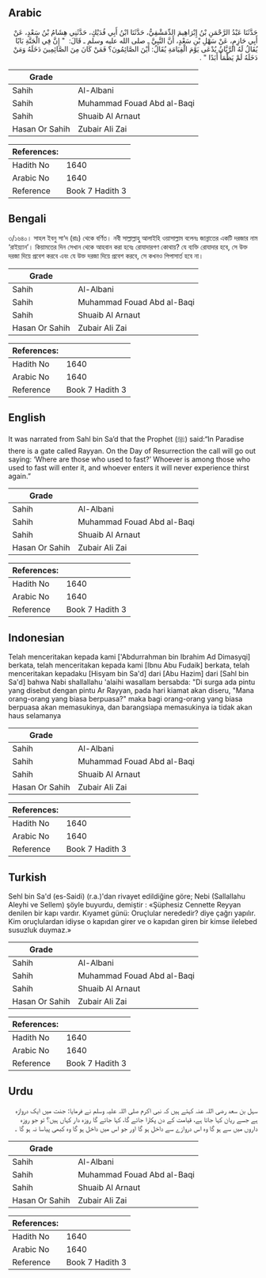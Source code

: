 ## Arabic


<div dir="rtl" lang="ar" style={{fontSize:'larger',backgroundColor:'#f8f9fa',padding:20}}>
حَدَّثَنَا عَبْدُ الرَّحْمَنِ بْنُ إِبْرَاهِيمَ الدِّمَشْقِيُّ، حَدَّثَنَا ابْنُ أَبِي فُدَيْكٍ، حَدَّثَنِي هِشَامُ بْنُ سَعْدٍ، عَنْ أَبِي حَازِمٍ، عَنْ سَهْلِ بْنِ سَعْدٍ، أَنَّ النَّبِيَّ ـ صلى الله عليه وسلم ـ قَالَ: ‏ "‏ إِنَّ فِي الْجَنَّةِ بَابًا يُقَالُ لَهُ الرَّيَّانُ يُدْعَى يَوْمَ الْقِيَامَةِ يُقَالُ: أَيْنَ الصَّائِمُونَ؟ فَمَنْ كَانَ مِنَ الصَّائِمِينَ دَخَلَهُ وَمَنْ دَخَلَهُ لَمْ يَظْمَأْ أَبَدًا ‏"‏ ‏.‏
</div>
<div style={{backgroundColor:'#f8f9fa',padding:20, marginBottom: 10}}><table> <thead> <tr> <th>Grade</th> <th></th> </tr> </thead> <tbody> <tr><td>Sahih</td><td>Al-Albani</td></tr><tr><td>Sahih</td><td>Muhammad Fouad Abd al-Baqi</td></tr><tr><td>Sahih</td><td>Shuaib Al Arnaut</td></tr><tr><td>Hasan Or Sahih</td><td>Zubair Ali Zai</td></tr></tbody></table><table> <thead> <tr> <th>References:</th> <th></th> </tr> </thead> <tbody><tr><td>Hadith No</td><td>1640</td></tr><tr><td>Arabic No</td><td>1640</td></tr><tr><td>Reference</td><td>Book 7 Hadith 3</td></tr></tbody></table></div>

## Bengali


<div dir="ltr" lang="bn" style={{fontSize:'larger',backgroundColor:'#f8f9fa',padding:20}}>
৩/১৬৪০। সাহল ইবনু সা‘দ (রাঃ) থেকে বর্ণিত। নবী সাল্লাল্লাহু আলাইহি ওয়াসাল্লাম বলেনঃ জান্নাতের একটি দরজার নাম ‘রাইয়্যান’। কিয়ামতের দিন সেখান থেকে আহবান করা হবেঃ রোযাদারগণ কোথায়? যে ব্যক্তি রোযাদার হবে, সে উক্ত দরজা দিয়ে প্রবেশ করবে এবং যে উক্ত দরজা দিয়ে প্রবেশ করবে, সে কখনও পিপাসার্ত হবে না।
</div>
<div style={{backgroundColor:'#f8f9fa',padding:20, marginBottom: 10}}><table> <thead> <tr> <th>Grade</th> <th></th> </tr> </thead> <tbody> <tr><td>Sahih</td><td>Al-Albani</td></tr><tr><td>Sahih</td><td>Muhammad Fouad Abd al-Baqi</td></tr><tr><td>Sahih</td><td>Shuaib Al Arnaut</td></tr><tr><td>Hasan Or Sahih</td><td>Zubair Ali Zai</td></tr></tbody></table><table> <thead> <tr> <th>References:</th> <th></th> </tr> </thead> <tbody><tr><td>Hadith No</td><td>1640</td></tr><tr><td>Arabic No</td><td>1640</td></tr><tr><td>Reference</td><td>Book 7 Hadith 3</td></tr></tbody></table></div>

## English


<div dir="ltr" lang="en" style={{fontSize:'larger',backgroundColor:'#f8f9fa',padding:20}}>
It was narrated from Sahl bin Sa’d that the Prophet (ﷺ) said:“In Paradise there is a gate called Rayyan. On the Day of Resurrection the call will go out saying: ‘Where are those who used to fast?’ Whoever is among those who used to fast will enter it, and whoever enters it will never experience thirst again.”
</div>
<div style={{backgroundColor:'#f8f9fa',padding:20, marginBottom: 10}}><table> <thead> <tr> <th>Grade</th> <th></th> </tr> </thead> <tbody> <tr><td>Sahih</td><td>Al-Albani</td></tr><tr><td>Sahih</td><td>Muhammad Fouad Abd al-Baqi</td></tr><tr><td>Sahih</td><td>Shuaib Al Arnaut</td></tr><tr><td>Hasan Or Sahih</td><td>Zubair Ali Zai</td></tr></tbody></table><table> <thead> <tr> <th>References:</th> <th></th> </tr> </thead> <tbody><tr><td>Hadith No</td><td>1640</td></tr><tr><td>Arabic No</td><td>1640</td></tr><tr><td>Reference</td><td>Book 7 Hadith 3</td></tr></tbody></table></div>

## Indonesian


<div dir="ltr" lang="id" style={{fontSize:'larger',backgroundColor:'#f8f9fa',padding:20}}>
Telah menceritakan kepada kami ['Abdurrahman bin Ibrahim Ad Dimasyqi] berkata, telah menceritakan kepada kami [Ibnu Abu Fudaik] berkata, telah menceritakan kepadaku [Hisyam bin Sa'd] dari [Abu Hazim] dari [Sahl bin Sa'd] bahwa Nabi shallallahu 'alaihi wasallam bersabda: "Di surga ada pintu yang disebut dengan pintu Ar Rayyan, pada hari kiamat akan diseru, "Mana orang-orang yang biasa berpuasa?" maka bagi orang-orang yang biasa berpuasa akan memasukinya, dan barangsiapa memasukinya ia tidak akan haus selamanya
</div>
<div style={{backgroundColor:'#f8f9fa',padding:20, marginBottom: 10}}><table> <thead> <tr> <th>Grade</th> <th></th> </tr> </thead> <tbody> <tr><td>Sahih</td><td>Al-Albani</td></tr><tr><td>Sahih</td><td>Muhammad Fouad Abd al-Baqi</td></tr><tr><td>Sahih</td><td>Shuaib Al Arnaut</td></tr><tr><td>Hasan Or Sahih</td><td>Zubair Ali Zai</td></tr></tbody></table><table> <thead> <tr> <th>References:</th> <th></th> </tr> </thead> <tbody><tr><td>Hadith No</td><td>1640</td></tr><tr><td>Arabic No</td><td>1640</td></tr><tr><td>Reference</td><td>Book 7 Hadith 3</td></tr></tbody></table></div>

## Turkish


<div dir="ltr" lang="tr" style={{fontSize:'larger',backgroundColor:'#f8f9fa',padding:20}}>
Sehl bin Sa'd (es-Saidi) (r.a.)'dan rivayet edildiğine göre; Nebi (Sallallahu Aleyhi ve Sellem) şöyle buyurdu, demiştir : «Şüphesiz Cennette Reyyan denilen bir kapı vardır. Kıyamet günü: Oruçlular nerededir? diye çağrı yapılır. Kim oruçlulardan idiyse o kapıdan girer ve o kapıdan giren bir kimse ilelebed susuzluk duymaz.»
</div>
<div style={{backgroundColor:'#f8f9fa',padding:20, marginBottom: 10}}><table> <thead> <tr> <th>Grade</th> <th></th> </tr> </thead> <tbody> <tr><td>Sahih</td><td>Al-Albani</td></tr><tr><td>Sahih</td><td>Muhammad Fouad Abd al-Baqi</td></tr><tr><td>Sahih</td><td>Shuaib Al Arnaut</td></tr><tr><td>Hasan Or Sahih</td><td>Zubair Ali Zai</td></tr></tbody></table><table> <thead> <tr> <th>References:</th> <th></th> </tr> </thead> <tbody><tr><td>Hadith No</td><td>1640</td></tr><tr><td>Arabic No</td><td>1640</td></tr><tr><td>Reference</td><td>Book 7 Hadith 3</td></tr></tbody></table></div>

## Urdu


<div dir="rtl" lang="ur" style={{fontSize:'larger',backgroundColor:'#f8f9fa',padding:20}}>
سہل بن سعد رضی اللہ عنہ کہتے ہیں کہ نبی اکرم صلی اللہ علیہ وسلم نے فرمایا: جنت میں ایک دروازہ ہے جسے ریان کہا جاتا ہے، قیامت کے دن پکارا جائے گا، کہا جائے گا روزہ دار کہاں ہیں؟ تو جو روزہ داروں میں سے ہو گا وہ اس دروازے سے داخل ہو گا اور جو اس میں داخل ہو گا وہ کبھی پیاسا نہ ہو گا ۔
</div>
<div style={{backgroundColor:'#f8f9fa',padding:20, marginBottom: 10}}><table> <thead> <tr> <th>Grade</th> <th></th> </tr> </thead> <tbody> <tr><td>Sahih</td><td>Al-Albani</td></tr><tr><td>Sahih</td><td>Muhammad Fouad Abd al-Baqi</td></tr><tr><td>Sahih</td><td>Shuaib Al Arnaut</td></tr><tr><td>Hasan Or Sahih</td><td>Zubair Ali Zai</td></tr></tbody></table><table> <thead> <tr> <th>References:</th> <th></th> </tr> </thead> <tbody><tr><td>Hadith No</td><td>1640</td></tr><tr><td>Arabic No</td><td>1640</td></tr><tr><td>Reference</td><td>Book 7 Hadith 3</td></tr></tbody></table></div>